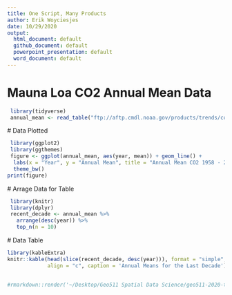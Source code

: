 ```yaml
---
title: One Script, Many Products
author: Erik Woyciesjes
date: 10/29/2020
output:
  html_document: default
  github_document: default
  powerpoint_presentation: default
  word_document: default
---
```


# Mauna Loa CO2 Annual Mean Data
```r
 library(tidyverse)
 annual_mean <- read_table("ftp://aftp.cmdl.noaa.gov/products/trends/co2/co2_annmean_mlo.txt", skip = 56)
```
 
 # Data Plotted
 
```r
 library(ggplot2)
 library(ggthemes)
 figure <- ggplot(annual_mean, aes(year, mean)) + geom_line() +
  labs(x = "Year", y = "Annual Mean", title = "Annual Mean CO2 1958 - 2019") +
  theme_bw()
print(figure)
```
 
 # Arrage Data for Table 
```r
 library(knitr)
 library(dplyr)
 recent_decade <- annual_mean %>%
   arrange(desc(year)) %>% 
   top_n(n = 10)
```
 
 # Data Table
```r
library(kableExtra)
knitr::kable(head(slice(recent_decade, desc(year))), format = "simple",
             align = "c", caption = 'Annual Means for the Last Decade')
 
```

```r
#rmarkdown::render('~/Desktop/Geo511 Spatial Data Science/geo511-2020-tasks-erikwoyc/week_08/case_study_08.Rmd', output_format="all")
```









 